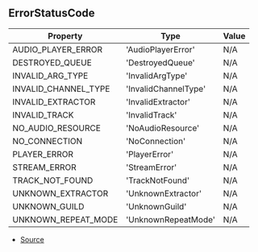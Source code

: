 ## ErrorStatusCode

| Property | Type | Value |
| ----------- | ----------- | ----------- |
| AUDIO_PLAYER_ERROR | 'AudioPlayerError' | N/A |
| DESTROYED_QUEUE | 'DestroyedQueue' | N/A |
| INVALID_ARG_TYPE | 'InvalidArgType' | N/A |
| INVALID_CHANNEL_TYPE | 'InvalidChannelType' | N/A |
| INVALID_EXTRACTOR | 'InvalidExtractor' | N/A |
| INVALID_TRACK | 'InvalidTrack' | N/A |
| NO_AUDIO_RESOURCE | 'NoAudioResource' | N/A |
| NO_CONNECTION | 'NoConnection' | N/A |
| PLAYER_ERROR | 'PlayerError' | N/A |
| STREAM_ERROR | 'StreamError' | N/A |
| TRACK_NOT_FOUND | 'TrackNotFound' | N/A |
| UNKNOWN_EXTRACTOR | 'UnknownExtractor' | N/A |
| UNKNOWN_GUILD | 'UnknownGuild' | N/A |
| UNKNOWN_REPEAT_MODE | 'UnknownRepeatMode' | N/A |


- [Source](https://github.com/Androz2091/discord-player/blob/cd18f37/packages/discord-player/src/Structures/PlayerError.ts#L1)